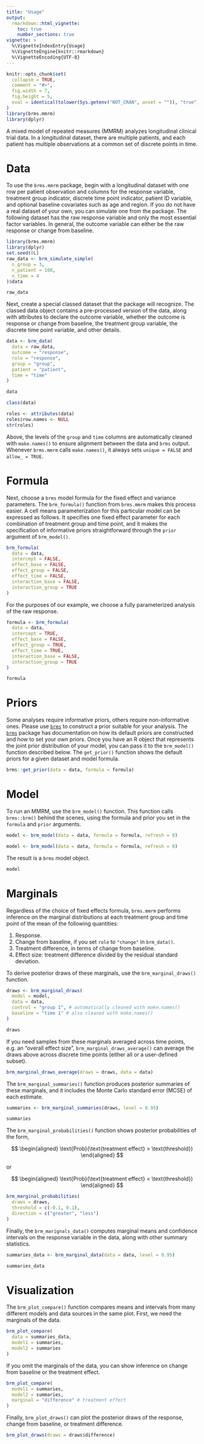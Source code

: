 ```yaml
---
title: "Usage"
output:
  rmarkdown::html_vignette:
    toc: true
    number_sections: true
vignette: >
  %\VignetteIndexEntry{Usage}
  %\VignetteEngine{knitr::rmarkdown}
  %\VignetteEncoding{UTF-8}
---
```


```r
knitr::opts_chunk$set(
  collapse = TRUE,
  comment = "#>",
  fig.width = 7,
  fig.height = 5,
  eval = identical(tolower(Sys.getenv("NOT_CRAN", unset = "")), "true")
)
library(brms.mmrm)
library(dplyr)
```

A mixed model of repeated measures (MMRM) analyzes longitudinal clinical trial data. In a longitudinal dataset, there are multiple patients, and each patient has multiple observations at a common set of discrete points in time.

# Data

To use the `brms.mmrm` package, begin with a longitudinal dataset with one row per patient observation and columns for the response variable, treatment group indicator, discrete time point indicator, patient ID variable, and optional baseline covariates such as age and region. If you do not have a real dataset of your own, you can simulate one from the package. The following dataset has the raw response variable and only the most essential factor variables. In general, the outcome variable can either be the raw response or change from baseline.

```r
library(brms.mmrm)
library(dplyr)
set.seed(0L)
raw_data <- brm_simulate_simple(
  n_group = 3,
  n_patient = 100,
  n_time = 4
)$data

raw_data
```

Next, create a special classed dataset that the package will recognize. The classed data object contains a pre-processed version of the data, along with attributes to declare the outcome variable, whether the outcome is response or change from baseline, the treatment group variable, the discrete time point variable, and other details.

```r
data <- brm_data(
  data = raw_data,
  outcome = "response",
  role = "response",
  group = "group",
  patient = "patient",
  time = "time"
)

data

class(data)

roles <- attributes(data)
roles$row.names <- NULL
str(roles)
```

Above, the levels of the `group` and `time` columns are automatically cleaned with `make.names()` to ensure alignment between the data and `brms` output. Whenever `brms.mmrm` calls `make.names()`, it always sets `unique = FALSE` and `allow_ = TRUE`.

# Formula

Next, choose a `brms` model formula for the fixed effect and variance parameters. The `brm_formula()` function from `brms.mmrm` makes this process easier. A cell means parameterization for this particular model can be expressed as follows. It specifies one fixed effect parameter for each combination of treatment group and time point, and it makes the specification of informative priors straightforward through the `prior` argument of `brm_model()`.

```r
brm_formula(
  data = data,
  intercept = FALSE,
  effect_base = FALSE,
  effect_group = FALSE,
  effect_time = FALSE,
  interaction_base = FALSE,
  interaction_group = TRUE
)
```

For the purposes of our example, we choose a fully parameterized analysis of the raw response.

```r
formula <- brm_formula(
  data = data,
  intercept = TRUE,
  effect_base = FALSE,
  effect_group = TRUE,
  effect_time = TRUE,
  interaction_base = FALSE,
  interaction_group = TRUE
)

formula
```

# Priors

Some analyses require informative priors, others require non-informative ones. Please use [`brms`](https://paul-buerkner.github.io/brms/) to construct a prior suitable for your analysis. The [`brms`](https://paul-buerkner.github.io/brms/) package has documentation on how its default priors are constructed and how to set your own priors. Once you have an R object that represents the joint prior distribution of your model, you can pass it to the `brm_model()` function described below. The `get_prior()` function shows the default priors for a given dataset and model formula.

```r
brms::get_prior(data = data, formula = formula)
```

# Model

To run an MMRM, use the `brm_model()` function. This function calls `brms::brm()` behind the scenes, using the formula and prior you set in the `formula` and `prior` arguments.

```r
model <- brm_model(data = data, formula = formula, refresh = 0)
```

```r
model <- brm_model(data = data, formula = formula, refresh = 0)
```

The result is a `brms` model object.

```r
model
```

# Marginals

Regardless of the choice of fixed effects formula, `brms.mmrm` performs inference on the marginal distributions at each treatment group and time point of the mean of the following quantities:

1. Response.
2. Change from baseline, if you set `role` to `"change"` in `brm_data()`.
3. Treatment difference, in terms of change from baseline.
4. Effect size: treatment difference divided by the residual standard deviation.

To derive posterior draws of these marginals, use the `brm_marginal_draws()` function.

```r
draws <- brm_marginal_draws(
  model = model,
  data = data,
  control = "group 1", # automatically cleaned with make.names()
  baseline = "time 1" # also cleaned with make.names()
)

draws
```

If you need samples from these marginals averaged across time points, e.g. an "overall effect size", `brm_marginal_draws_average()` can average the draws above across discrete time points (either all or a user-defined subset).

```r
brm_marginal_draws_average(draws = draws, data = data)
```

The `brm_marginal_summaries()` function produces posterior summaries of these marginals, and it includes the Monte Carlo standard error (MCSE) of each estimate.

```r
summaries <- brm_marginal_summaries(draws, level = 0.95)

summaries
```

The `brm_marginal_probabilities()` function shows posterior probabilities of the form, 

$$
\begin{aligned}
\text{Prob}(\text{treatment effect} > \text{threshold})
\end{aligned}
$$

or 

$$
\begin{aligned}
\text{Prob}(\text{treatment effect} < \text{threshold})
\end{aligned}
$$

```r
brm_marginal_probabilities(
  draws = draws,
  threshold = c(-0.1, 0.1),
  direction = c("greater", "less")
)
```

Finally, the `brm_marignals_data()` computes marginal means and confidence intervals on the response variable in the data, along with other summary statistics.

```r
summaries_data <- brm_marginal_data(data = data, level = 0.95)

summaries_data
```

# Visualization

The `brm_plot_compare()` function compares means and intervals from many different models and data sources in the same plot. First, we need the marginals of the data.

```r
brm_plot_compare(
  data = summaries_data,
  model1 = summaries,
  model2 = summaries
)
```

If you omit the marginals of the data, you can show inference on change from baseline or the treatment effect.

```r
brm_plot_compare(
  model1 = summaries,
  model2 = summaries,
  marginal = "difference" # treatment effect
)
```

Finally, `brm_plot_draws()` can plot the posterior draws of the response, change from baseline, or treatment difference.

```r
brm_plot_draws(draws = draws$difference)
```

